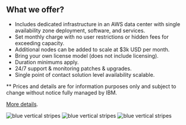 
## What we offer?
- Includes dedicated infrastructure in an AWS data center with single availability zone deployment, software, and services.
- Set monthly charge with no user restrictions or hidden fees for exceeding capacity.
- Additional nodes can be added to scale at $3k USD per month.
- Bring your own license model (does not include licensing).
- Duration minimums apply.
- 24/7 support & monitoring patches & upgrades.
- Single point of contact solution level availability scalable.

** Prices and details are for information purposes only and subject to change without notice fully managed by IBM.

<PageDescription>



[More details](https://ibm-iacs.github.io/cp4d-managed).

</PageDescription>

<FeatureCard
    color="dark"
    href="/getting-started"
    title="Getting started"
    actionIcon="arrowRight"
    className="homepage-feature"
    >

<ArtDirection>

![blue vertical stripes](../images/blue-stripes-mobile.jpg)
![blue vertical stripes](../images/blue-stripes-tablet.jpg)
![blue vertical stripes](../images/blue-stripes.jpg)

</ArtDirection>

</FeatureCard>
